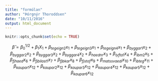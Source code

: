```yaml
---
title: "formúlan"
author: "Þórgnýr Thoroddsen"
date: "10/11/2016"
output: html_document
---
```


```r
knitr::opts_chunk$set(echo = TRUE)
```

$$\hat\beta = \beta_0^{1/2} + 
\beta_{1}X_{1} + 
\beta_{tegeign2}x_{1} + 
\beta_{tegeign3}x_{1} + 
\beta_{tegeign4}x_{1} + 
\beta_{byggar1}x_{2} + 
\beta_{byggar2}x_{2} + 
\beta_{byggar3}x_{2} + 
\beta_{byggar4}x_{2} +  
\beta_{haednr}x_{3} + 
\beta_{lyfta1}x_{4} + 
\beta_{ibm2}x_{5} + 
\beta_{fjhaed}x_{6} + 
\beta_{fjbilast1}x_{7} + 
\beta_{fjbkar}x_{8} + 
\beta_{fjstof}x_{9} + 
\beta_{matssvaedi}x_{10} + 
\beta_{ibteg}x_{11} + 
\beta_{kaupar1}x_{12} + 
\beta_{kaupar2}x_{12} + 
\beta_{kaupar3}x_{12} + 
\beta_{kaupar4}x_{12} + 
\beta_{kaupar5}x_{12} + 
\beta_{kaupar6}x_{12}$$